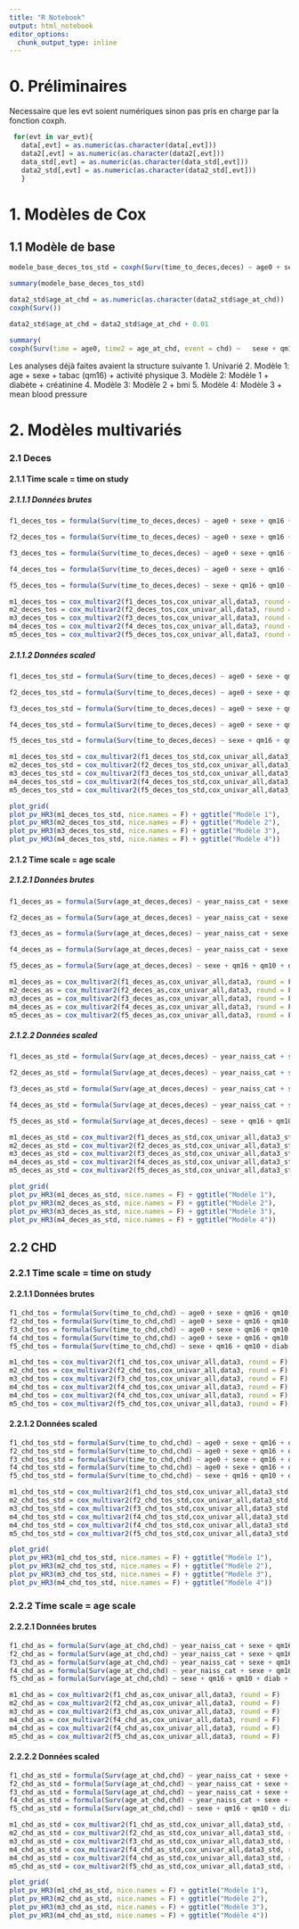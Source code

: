 ```yaml
---
title: "R Notebook"
output: html_notebook
editor_options: 
  chunk_output_type: inline
---
```

 



# 0. Préliminaires

Necessaire que les evt soient numériques sinon pas pris en charge par la fonction coxph.

```r
 for(evt in var_evt){
   data[,evt] = as.numeric(as.character(data[,evt]))
   data2[,evt] = as.numeric(as.character(data2[,evt]))
   data_std[,evt] = as.numeric(as.character(data_std[,evt]))
   data2_std[,evt] = as.numeric(as.character(data2_std[,evt]))
   }
```



# 1. Modèles de Cox

## 1.1 Modèle de base

```r
modele_base_deces_tos_std = coxph(Surv(time_to_deces,deces) ~ age0 + sexe + qm16 + qm10 + diab + bio10 + bmi + mbp, data = data2_std) 
```
```r
summary(modele_base_deces_tos_std)
```
```r
data2_std$age_at_chd = as.numeric(as.character(data2_std$age_at_chd))
coxph(Surv())
```
```r
data2_std$age_at_chd = data2_std$age_at_chd + 0.01
```

```r
summary(
coxph(Surv(time = age0, time2 = age_at_chd, event = chd) ~   sexe + qm16 + qm10 + diab + bio10 + bmi + mbp+ year_naiss_cat, data = data2))
```

Les analyses déjà faites avaient la structure suivante
1. Univarié
2. Modèle 1: age + sexe + tabac (qm16) + activité physique
3. Modèle 2: Modèle 1 + diabète + créatinine
4. Modèle 3: Modèle 2 + bmi
5. Modèle 4: Modèle 3 + mean blood pressure


# 2. Modèles multivariés


### 2.1 Deces

#### 2.1.1 Time scale = time on study

##### 2.1.1.1 Données brutes
```r
f1_deces_tos = formula(Surv(time_to_deces,deces) ~ age0 + sexe + qm16 + qm10, env = data3)

f2_deces_tos = formula(Surv(time_to_deces,deces) ~ age0 + sexe + qm16 + qm10 + diab + bio10, env = data3)

f3_deces_tos = formula(Surv(time_to_deces,deces) ~ age0 + sexe + qm16 + qm10 + diab + bio10 + bmi, env = data3)

f4_deces_tos = formula(Surv(time_to_deces,deces) ~ age0 + sexe + qm16 + qm10 + diab + bio10 + bmi + mbp, env = data3)

f5_deces_tos = formula(Surv(time_to_deces,deces) ~ sexe + qm16 + qm10 + diab + bio10 + bmi + mbp , env = data3)
```

```r
m1_deces_tos = cox_multivar2(f1_deces_tos,cox_univar_all,data3, round = F)
m2_deces_tos = cox_multivar2(f2_deces_tos,cox_univar_all,data3, round = F)
m3_deces_tos = cox_multivar2(f3_deces_tos,cox_univar_all,data3, round = F)
m4_deces_tos = cox_multivar2(f4_deces_tos,cox_univar_all,data3, round = F)
m5_deces_tos = cox_multivar2(f5_deces_tos,cox_univar_all,data3, round = F)
```

##### 2.1.1.2 Données scaled

```r
f1_deces_tos_std = formula(Surv(time_to_deces,deces) ~ age0 + sexe + qm16 + qm10, env = data3_std)

f2_deces_tos_std = formula(Surv(time_to_deces,deces) ~ age0 + sexe + qm16 + qm10 + diab + bio10, env = data3_std)

f3_deces_tos_std = formula(Surv(time_to_deces,deces) ~ age0 + sexe + qm16 + qm10 + diab + bio10 + bmi, env = data3_std)

f4_deces_tos_std = formula(Surv(time_to_deces,deces) ~ age0 + sexe + qm16 + qm10 + diab + bio10 + bmi + mbp, env = data3_std)

f5_deces_tos_std = formula(Surv(time_to_deces,deces) ~ sexe + qm16 + qm10 + diab + bio10 + bmi + mbp , env = data3_std)
```




```r
m1_deces_tos_std = cox_multivar2(f1_deces_tos_std,cox_univar_all,data3_std, round = F)
m2_deces_tos_std = cox_multivar2(f2_deces_tos_std,cox_univar_all,data3_std, round = F)
m3_deces_tos_std = cox_multivar2(f3_deces_tos_std,cox_univar_all,data3_std, round = F)
m4_deces_tos_std = cox_multivar2(f4_deces_tos_std,cox_univar_all,data3_std, round = F)
m5_deces_tos_std = cox_multivar2(f5_deces_tos_std,cox_univar_all,data3_std, round = F)
```

```r
plot_grid(
plot_pv_HR3(m1_deces_tos_std, nice.names = F) + ggtitle("Modèle 1"),
plot_pv_HR3(m2_deces_tos_std, nice.names = F) + ggtitle("Modèle 2"),
plot_pv_HR3(m3_deces_tos_std, nice.names = F) + ggtitle("Modèle 3"),
plot_pv_HR3(m4_deces_tos_std, nice.names = F) + ggtitle("Modèle 4"))
```



#### 2.1.2 Time scale = age scale

##### 2.1.2.1 Données brutes
```r
f1_deces_as = formula(Surv(age_at_deces,deces) ~ year_naiss_cat + sexe + qm16 + qm10, env = data3)

f2_deces_as = formula(Surv(age_at_deces,deces) ~ year_naiss_cat + sexe + qm16 + qm10 + diab + bio10, env = data3)

f3_deces_as = formula(Surv(age_at_deces,deces) ~ year_naiss_cat + sexe + qm16 + qm10 + diab + bio10 + bmi, env = data3)

f4_deces_as = formula(Surv(age_at_deces,deces) ~ year_naiss_cat + sexe + qm16 + qm10 + diab + bio10 + bmi + mbp, env = data3)

f5_deces_as = formula(Surv(age_at_deces,deces) ~ sexe + qm16 + qm10 + diab + bio10 + bmi + mbp , env = data3)
```


```r
m1_deces_as = cox_multivar2(f1_deces_as,cox_univar_all,data3, round = F)
m2_deces_as = cox_multivar2(f2_deces_as,cox_univar_all,data3, round = F)
m3_deces_as = cox_multivar2(f3_deces_as,cox_univar_all,data3, round = F)
m4_deces_as = cox_multivar2(f4_deces_as,cox_univar_all,data3, round = F)
m5_deces_as = cox_multivar2(f5_deces_as,cox_univar_all,data3, round = F)
```

##### 2.1.2.2 Données scaled
```r
f1_deces_as_std = formula(Surv(age_at_deces,deces) ~ year_naiss_cat + sexe + qm16 + qm10, env = data3_std)

f2_deces_as_std = formula(Surv(age_at_deces,deces) ~ year_naiss_cat + sexe + qm16 + qm10 + diab + bio10, env = data3_std)

f3_deces_as_std = formula(Surv(age_at_deces,deces) ~ year_naiss_cat + sexe + qm16 + qm10 + diab + bio10 + bmi, env = data3_std)

f4_deces_as_std = formula(Surv(age_at_deces,deces) ~ year_naiss_cat + sexe + qm16 + qm10 + diab + bio10 + bmi + mbp, env = data3_std)

f5_deces_as_std = formula(Surv(age_at_deces,deces) ~ sexe + qm16 + qm10 + diab + bio10 + bmi + mbp , env = data3_std)
```


```r
m1_deces_as_std = cox_multivar2(f1_deces_as_std,cox_univar_all,data3_std, round = F)
m2_deces_as_std = cox_multivar2(f2_deces_as_std,cox_univar_all,data3_std, round = F)
m3_deces_as_std = cox_multivar2(f3_deces_as_std,cox_univar_all,data3_std, round = F)
m4_deces_as_std = cox_multivar2(f4_deces_as_std,cox_univar_all,data3_std, round = F)
m5_deces_as_std = cox_multivar2(f5_deces_as_std,cox_univar_all,data3_std, round = F)
```
```r
plot_grid(
plot_pv_HR3(m1_deces_as_std, nice.names = F) + ggtitle("Modèle 1"),
plot_pv_HR3(m2_deces_as_std, nice.names = F) + ggtitle("Modèle 2"),
plot_pv_HR3(m3_deces_as_std, nice.names = F) + ggtitle("Modèle 3"),
plot_pv_HR3(m4_deces_as_std, nice.names = F) + ggtitle("Modèle 4"))
```
## 2.2 CHD

### 2.2.1 Time scale = time on study

#### 2.2.1.1 Données brutes
```r
f1_chd_tos = formula(Surv(time_to_chd,chd) ~ age0 + sexe + qm16 + qm10, env = data3)
f2_chd_tos = formula(Surv(time_to_chd,chd) ~ age0 + sexe + qm16 + qm10 + diab + bio10, env = data3)
f3_chd_tos = formula(Surv(time_to_chd,chd) ~ age0 + sexe + qm16 + qm10 + diab + bio10 + bmi, env = data3)
f4_chd_tos = formula(Surv(time_to_chd,chd) ~ age0 + sexe + qm16 + qm10 + diab + bio10 + bmi + mbp, env = data3)
f5_chd_tos = formula(Surv(time_to_chd,chd) ~ sexe + qm16 + qm10 + diab + bio10 + bmi + mbp, env = data3)
```


```r
m1_chd_tos = cox_multivar2(f1_chd_tos,cox_univar_all,data3, round = F)
m2_chd_tos = cox_multivar2(f2_chd_tos,cox_univar_all,data3, round = F)
m3_chd_tos = cox_multivar2(f3_chd_tos,cox_univar_all,data3, round = F)
m4_chd_tos = cox_multivar2(f4_chd_tos,cox_univar_all,data3, round = F)
m4_chd_tos = cox_multivar2(f4_chd_tos,cox_univar_all,data3, round = F)
m5_chd_tos = cox_multivar2(f5_chd_tos,cox_univar_all,data3, round = F)
```

#### 2.2.1.2 Données scaled
```r
f1_chd_tos_std = formula(Surv(time_to_chd,chd) ~ age0 + sexe + qm16 + qm10, env = data3_std)
f2_chd_tos_std = formula(Surv(time_to_chd,chd) ~ age0 + sexe + qm16 + qm10 + diab + bio10, env = data3_std)
f3_chd_tos_std = formula(Surv(time_to_chd,chd) ~ age0 + sexe + qm16 + qm10 + diab + bio10 + bmi, env = data3_std)
f4_chd_tos_std = formula(Surv(time_to_chd,chd) ~ age0 + sexe + qm16 + qm10 + diab + bio10 + bmi + mbp, env = data3_std)
f5_chd_tos_std = formula(Surv(time_to_chd,chd) ~ sexe + qm16 + qm10 + diab + bio10 + bmi + mbp, env = data3_std)
```


```r
m1_chd_tos_std = cox_multivar2(f1_chd_tos_std,cox_univar_all,data3_std, round = F)
m2_chd_tos_std = cox_multivar2(f2_chd_tos_std,cox_univar_all,data3_std, round = F)
m3_chd_tos_std = cox_multivar2(f3_chd_tos_std,cox_univar_all,data3_std, round = F)
m4_chd_tos_std = cox_multivar2(f4_chd_tos_std,cox_univar_all,data3_std, round = F)
m4_chd_tos_std = cox_multivar2(f4_chd_tos_std,cox_univar_all,data3_std, round = F)
m5_chd_tos_std = cox_multivar2(f5_chd_tos_std,cox_univar_all,data3_std, round = F)
```

```r
plot_grid(
plot_pv_HR3(m1_chd_tos_std, nice.names = F) + ggtitle("Modèle 1"),
plot_pv_HR3(m2_chd_tos_std, nice.names = F) + ggtitle("Modèle 2"),
plot_pv_HR3(m3_chd_tos_std, nice.names = F) + ggtitle("Modèle 3"),
plot_pv_HR3(m4_chd_tos_std, nice.names = F) + ggtitle("Modèle 4"))
```
### 2.2.2 Time scale = age scale

#### 2.2.2.1 Données brutes
```r
f1_chd_as = formula(Surv(age_at_chd,chd) ~ year_naiss_cat + sexe + qm16 + qm10, env = data3)
f2_chd_as = formula(Surv(age_at_chd,chd) ~ year_naiss_cat + sexe + qm16 + qm10 + diab + bio10, env = data3)
f3_chd_as = formula(Surv(age_at_chd,chd) ~ year_naiss_cat + sexe + qm16 + qm10 + diab + bio10 + bmi, env = data3)
f4_chd_as = formula(Surv(age_at_chd,chd) ~ year_naiss_cat + sexe + qm16 + qm10 + diab + bio10 + bmi + mbp, env = data3)
f5_chd_as = formula(Surv(age_at_chd,chd) ~ sexe + qm16 + qm10 + diab + bio10 + bmi + mbp, env = data3)
```


```r
m1_chd_as = cox_multivar2(f1_chd_as,cox_univar_all,data3, round = F)
m2_chd_as = cox_multivar2(f2_chd_as,cox_univar_all,data3, round = F)
m3_chd_as = cox_multivar2(f3_chd_as,cox_univar_all,data3, round = F)
m4_chd_as = cox_multivar2(f4_chd_as,cox_univar_all,data3, round = F)
m4_chd_as = cox_multivar2(f4_chd_as,cox_univar_all,data3, round = F)
m5_chd_as = cox_multivar2(f5_chd_as,cox_univar_all,data3, round = F)
```

#### 2.2.2.2 Données scaled
```r
f1_chd_as_std = formula(Surv(age_at_chd,chd) ~ year_naiss_cat + sexe + qm16 + qm10, env = data3_std)
f2_chd_as_std = formula(Surv(age_at_chd,chd) ~ year_naiss_cat + sexe + qm16 + qm10 + diab + bio10, env = data3_std)
f3_chd_as_std = formula(Surv(age_at_chd,chd) ~ year_naiss_cat + sexe + qm16 + qm10 + diab + bio10 + bmi, env = data3_std)
f4_chd_as_std = formula(Surv(age_at_chd,chd) ~ year_naiss_cat + sexe + qm16 + qm10 + diab + bio10 + bmi + mbp, env = data3_std)
f5_chd_as_std = formula(Surv(age_at_chd,chd) ~ sexe + qm16 + qm10 + diab + bio10 + bmi + mbp, env = data3_std)
```


```r
m1_chd_as_std = cox_multivar2(f1_chd_as_std,cox_univar_all,data3_std, round = F)
m2_chd_as_std = cox_multivar2(f2_chd_as_std,cox_univar_all,data3_std, round = F)
m3_chd_as_std = cox_multivar2(f3_chd_as_std,cox_univar_all,data3_std, round = F)
m4_chd_as_std = cox_multivar2(f4_chd_as_std,cox_univar_all,data3_std, round = F)
m4_chd_as_std = cox_multivar2(f4_chd_as_std,cox_univar_all,data3_std, round = F)
m5_chd_as_std = cox_multivar2(f5_chd_as_std,cox_univar_all,data3_std, round = F)
```
```r
plot_grid(
plot_pv_HR3(m1_chd_as_std, nice.names = F) + ggtitle("Modèle 1"),
plot_pv_HR3(m2_chd_as_std, nice.names = F) + ggtitle("Modèle 2"),
plot_pv_HR3(m3_chd_as_std, nice.names = F) + ggtitle("Modèle 3"),
plot_pv_HR3(m4_chd_as_std, nice.names = F) + ggtitle("Modèle 4"))
```